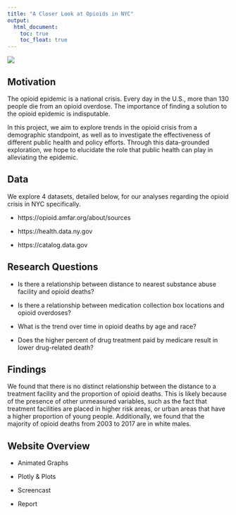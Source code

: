 ```yaml
---
title: "A Closer Look at Opioids in NYC"
output: 
  html_document:
    toc: true
    toc_float: true
---
```


![](opioids-82.jpg)

## Motivation

The opioid epidemic is a national crisis. Every day in the U.S., more than 130 people die from an opioid overdose. The importance of finding a solution to the opioid epidemic is indisputable.  
  
In this project, we aim to explore trends in the opioid crisis from a demographic standpoint, as well as to investigate the effectiveness of different public health and policy efforts. Through this data-grounded exploration, we hope to elucidate the role that public health can play in alleviating the epidemic.

## Data

We explore 4 datasets, detailed below, for our analyses regarding the opioid crisis in NYC specifically.

* https://opioid.amfar.org/about/sources

* https://health.data.ny.gov

* https://catalog.data.gov

## Research Questions

* Is there a relationship between distance to nearest substance abuse facility and opioid deaths?

* Is there a relationship between medication collection box locations and opioid overdoses?

* What is the trend over time in opioid deaths by age and race?

* Does the higher percent of drug treatment paid by medicare result in lower drug-related death?

## Findings

We found that there is no distinct relationship between the distance to a treatment facility and the proportion of opioid deaths. This is likely because of the presence of other unmeasured variables, such as the fact that treatment facilities are placed in higher risk areas, or urban areas that have a higher proportion of young people. Additionally, we found that the majority of opioid deaths from 2003 to 2017 are in white males. 

## Website Overview

* Animated Graphs

* Plotly & Plots

* Screencast

* Report

